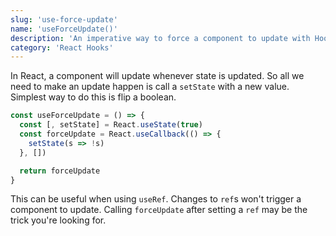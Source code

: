```yaml
---
slug: 'use-force-update'
name: 'useForceUpdate()'
description: 'An imperative way to force a component to update with Hooks'
category: 'React Hooks'
---
```


In React, a component will update whenever state is updated. So all we need to make an update happen is call a `setState` with a new value. Simplest way to do this is flip a boolean.

```javascript
const useForceUpdate = () => {
  const [, setState] = React.useState(true)
  const forceUpdate = React.useCallback(() => {
    setState(s => !s)
  }, [])

  return forceUpdate
}
```

This can be useful when using `useRef`. Changes to `ref`s won't trigger a component to update. Calling `forceUpdate` after setting a `ref` may be the trick you're looking for. <Marker content="Arguably, there may be a better way to do what you're trying to achieve, perhaps with a <code>useEffect</code> hook instead." />
